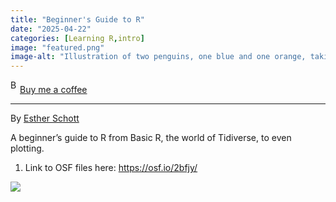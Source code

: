 ```yaml
---
title: "Beginner's Guide to R"
date: "2025-04-22"
categories: [Learning R,intro]
image: "featured.png"
image-alt: "Illustration of two penguins, one blue and one orange, taking a selfie with a selfie stick. The moon in the background looks like the Quarto logo."
---
```


<link href="https://fonts.googleapis.com/css?family=Cookie" rel="stylesheet"><a class="bmc-button" target="_blank" href="https://www.buymeacoffee.com/JoscelinRocha">![Buy me a coffee](https://cdn.buymeacoffee.com/buttons/bmc-new-btn-logo.svg){alt="Buy me a coffee" width="15" height="21"}Buy me a coffee</a>

------------------------------------------------------------------------

By [Esther Schott](https://osf.io/2bfjy/)

A beginner's guide to R from Basic R, the world of Tidiverse, to even plotting.

1.  Link to OSF files here: <https://osf.io/2bfjy/>

![](featured.png)
